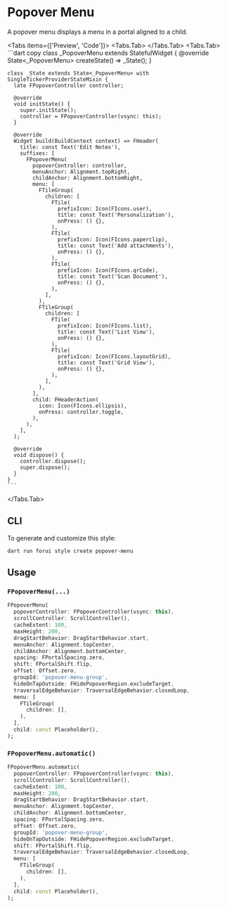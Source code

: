
# Popover Menu

A popover menu displays a menu in a portal aligned to a child.

<LinkBadgeGroup>
    <LinkBadge label="API Reference" href="https://pub.dev/documentation/forui/latest/forui.widgets.popover_menu/"/>
</LinkBadgeGroup>

<Tabs items={['Preview', 'Code']}>
  <Tabs.Tab>
    <Widget name='popover-menu' query={{}} height={500}/>
  </Tabs.Tab>
  <Tabs.Tab>
    ```dart copy
    class _PopoverMenu extends StatefulWidget {
      @override
      State<_PopoverMenu> createState() => _State();
    }

    class _State extends State<_PopoverMenu> with SingleTickerProviderStateMixin {
      late FPopoverController controller;

      @override
      void initState() {
        super.initState();
        controller = FPopoverController(vsync: this);
      }

      @override
      Widget build(BuildContext context) => FHeader(
        title: const Text('Edit Notes'),
        suffixes: [
          FPopoverMenu(
            popoverController: controller,
            menuAnchor: Alignment.topRight,
            childAnchor: Alignment.bottomRight,
            menu: [
              FTileGroup(
                children: [
                  FTile(
                    prefixIcon: Icon(FIcons.user),
                    title: const Text('Personalization'),
                    onPress: () {},
                  ),
                  FTile(
                    prefixIcon: Icon(FIcons.paperclip),
                    title: const Text('Add attachments'),
                    onPress: () {},
                  ),
                  FTile(
                    prefixIcon: Icon(FIcons.qrCode),
                    title: const Text('Scan Document'),
                    onPress: () {},
                  ),
                ],
              ),
              FTileGroup(
                children: [
                  FTile(
                    prefixIcon: Icon(FIcons.list),
                    title: const Text('List View'),
                    onPress: () {},
                  ),
                  FTile(
                    prefixIcon: Icon(FIcons.layoutGrid),
                    title: const Text('Grid View'),
                    onPress: () {},
                  ),
                ],
              ),
            ],
            child: FHeaderAction(
              icon: Icon(FIcons.ellipsis),
              onPress: controller.toggle,
            ),
          ),
        ],
      );

      @override
      void dispose() {
        controller.dispose();
        super.dispose();
      }
    }
    ```

  </Tabs.Tab>
</Tabs>

## CLI

To generate and customize this style:

```shell copy
dart run forui style create popover-menu 
```

## Usage

### `FPopoverMenu(...)`

```dart copy
FPopoverMenu(
  popoverController: FPopoverController(vsync: this),
  scrollController: ScrollController(),
  cacheExtent: 100,
  maxHeight: 200,
  dragStartBehavior: DragStartBehavior.start,
  menuAnchor: Alignment.topCenter,
  childAnchor: Alignment.bottomCenter,
  spacing: FPortalSpacing.zero,
  shift: FPortalShift.flip,
  offset: Offset.zero,
  groupId: 'popover-menu-group',
  hideOnTapOutside: FHidePopoverRegion.excludeTarget,
  traversalEdgeBehavior: TraversalEdgeBehavior.closedLoop,
  menu: [
    FTileGroup(
      children: [],
    ),
  ],
  child: const Placeholder(),
);
```

### `FPopoverMenu.automatic()`

```dart copy
FPopoverMenu.automatic(
  popoverController: FPopoverController(vsync: this),
  scrollController: ScrollController(),
  cacheExtent: 100,
  maxHeight: 200,
  dragStartBehavior: DragStartBehavior.start,
  menuAnchor: Alignment.topCenter,
  childAnchor: Alignment.bottomCenter,
  spacing: FPortalSpacing.zero,
  offset: Offset.zero,
  groupId: 'popover-menu-group',
  hideOnTapOutside: FHidePopoverRegion.excludeTarget,
  shift: FPortalShift.flip,
  traversalEdgeBehavior: TraversalEdgeBehavior.closedLoop,
  menu: [
    FTileGroup(
      children: [],
    ),
  ],
  child: const Placeholder(),
);
```
